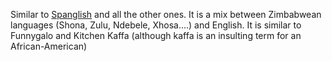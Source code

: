 Similar to [[Spanglish]] and all the other ones.  It is a mix between Zimbabwean languages (Shona, Zulu, Ndebele, Xhosa....) and English.  It is similar to Funnygalo and Kitchen Kaffa (although kaffa is an insulting term for an African-American)
